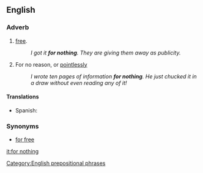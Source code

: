 ==English==

===Adverb===
{{en-adv|pos=[[for]] [[nothing]]|-}}

# [[Free|free]]. 
#:''I got it '''for nothing'''. They are giving them away as publicity.''
# For no reason, or [[pointlessly]]
#:''I wrote ten pages of information '''for nothing'''. He just chucked it in a draw without even reading any of it!''

====Translations====
*Spanish: {{t|es|de balde}}

===Synonyms===
*[[for free]]

[[Category:English prepositional phrases]]

[[it:for nothing]]